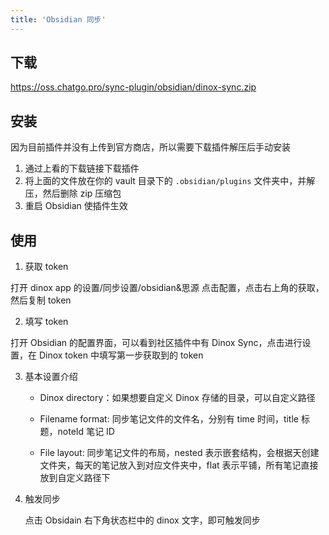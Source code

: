 ```yaml
---
title: 'Obsidian 同步'
---
```


## 下载
https://oss.chatgo.pro/sync-plugin/obsidian/dinox-sync.zip

## 安装

因为目前插件并没有上传到官方商店，所以需要下载插件解压后手动安装

1. 通过上看的下载链接下载插件
2. 将上面的文件放在你的 vault 目录下的 `.obsidian/plugins` 文件夹中，并解压，然后删除 zip 压缩包
3. 重启 Obsidian 使插件生效

## 使用
1. 获取 token

打开 dinox app 的设置/同步设置/obsidian&思源 点击配置，点击右上角的获取，然后复制 token

2. 填写 token

打开 Obsidian 的配置界面，可以看到社区插件中有 Dinox Sync，点击进行设置，在 Dinox token 中填写第一步获取到的 token

3. 基本设置介绍

    * Dinox directory：如果想要自定义 Dinox 存储的目录，可以自定义路径

    * Filename format: 同步笔记文件的文件名，分别有 time 时间，title 标题，noteId 笔记 ID

    * File layout: 同步笔记文件的布局，nested 表示嵌套结构，会根据天创建文件夹，每天的笔记放入到对应文件夹中，flat 表示平铺，所有笔记直接放到自定义路径下

4. 触发同步

    点击 Obsidain 右下角状态栏中的 dinox 文字，即可触发同步




